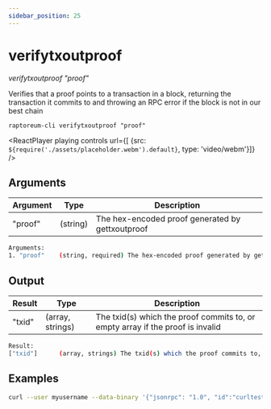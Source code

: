 ```yaml
---
sidebar_position: 25
---
```


# verifytxoutproof

*verifytxoutproof "proof"*

Verifies that a proof points to a transaction in a block, returning the transaction it commits to
and throwing an RPC error if the block is not in our best chain


`raptoreum-cli verifytxoutproof "proof"`

<ReactPlayer playing controls url={[
    {src: `${require('./assets/placeholder.webm').default}`, type: 'video/webm'}]} />


## Arguments

| Argument | Type | Description |
|--|--|--|
| "proof" | (string) | The hex-encoded proof generated by gettxoutproof |

```bash
Arguments:
1. "proof"    (string, required) The hex-encoded proof generated by gettxoutproof
```

## Output

| Result | Type | Description |
|--|--|--|
| "txid" | (array, strings) | The txid(s) which the proof commits to, or empty array if the proof is invalid |

```bash
Result:
["txid"]      (array, strings) The txid(s) which the proof commits to, or empty array if the proof is invalid
```


## Examples

```bash
curl --user myusername --data-binary '{"jsonrpc": "1.0", "id":"curltest", "method": "gettxoutproof", "params": ["proof"] }' -H 'content-type: text/plain;' http://127.0.0.1:9998/
```

